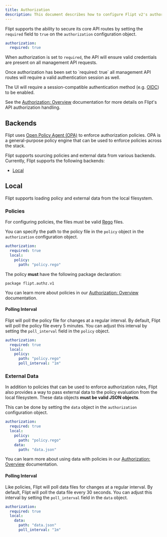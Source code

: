 ```yaml
---
title: Authorization
description: This document describes how to configure Flipt v2's authorization mechanisms.
---
```


Flipt supports the ability to secure its core API routes by setting the `required` field to `true` on the `authorization` configuration object.

```yaml config.yaml
authorization:
  required: true
```

When authorization is set to `required`, the API will ensure valid credentials are present on all management API requests.

<Info>
Once authorization has been set to `required: true` all management API routes will require a valid authentication session as well.

The UI will require a session-compatible authentication method (e.g. [OIDC](/v2/authentication/methods#openid-connect)) to be enabled.

</Info>

See the [Authorization: Overview](/v2/authorization/overview) documentation for more details on Flipt's API authorization handling.

## Backends

Flipt uses [Open Policy Agent (OPA)](https://www.openpolicyagent.org/) to enforce authorization policies. OPA is a general-purpose policy engine that can be used to enforce policies across the stack.

Flipt supports sourcing policies and external data from various backends. Currently, Flipt supports the following backends:

- [Local](#local)

## Local

Flipt supports loading policy and external data from the local filesystem.

### Policies

For configuring policies, the files must be valid [Rego](https://www.openpolicyagent.org/docs/latest/policy-language/) files.

You can specify the path to the policy file in the `policy` object in the `authorization` configuration object.

```yaml
authorization:
  required: true
  local:
    policy:
      path: "policy.rego"
```

The policy **must** have the following package declaration:

```rego policy.rego
package flipt.authz.v1
```

You can learn more about policies in our [Authorization: Overview](/v2/authorization/overview#policies) documentation.

#### Polling Interval

Flipt will poll the policy file for changes at a regular interval. By default, Flipt will poll the policy file every 5 minutes. You can adjust this interval by setting the `poll_interval` field in the `policy` object.

```yaml
authorization:
  required: true
  local:
    policy:
      path: "policy.rego"
      poll_interval: "1m"
```

### External Data

In addition to policies that can be used to enforce authorization rules, Flipt also provides a way to pass external data to the policy evaluation from the local filesystem. These data objects **must be valid JSON objects**.

This can be done by setting the `data` object in the `authorization` configuration object.

```yaml
authorization:
  required: true
  local:
    policy:
      path: "policy.rego"
    data:
      path: "data.json"
```

You can learn more about using data with policies in our [Authorization: Overview](/v1/authorization/overview#external-data) documentation.

#### Polling Interval

Like policies, Flipt will poll data files for changes at a regular interval. By default, Flipt will poll the data file every 30 seconds. You can adjust this interval by setting the `poll_interval` field in the `data` object.

```yaml
authorization:
  required: true
  local:
    data:
      path: "data.json"
      poll_interval: "1m"
```
